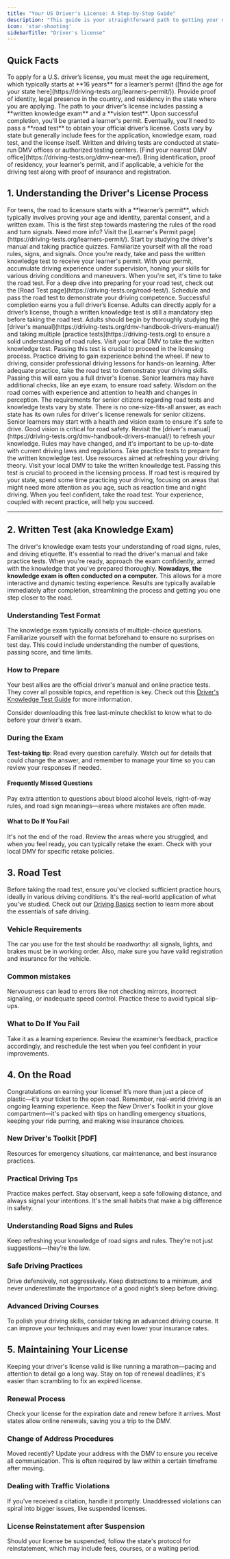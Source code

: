 ```yaml
---
title: "Your US Driver's License: A Step-by-Step Guide"
description: "This guide is your straightforward path to getting your driver's license. From the first steps of learning about your eligibility to mastering the details for the road test, we've got you covered. We'll help you understand what you need, what to expect, and how to prepare for each stage. Let's get you on the road."
icon: 'star-shooting'
sidebarTitle: "Driver's license"
---
```


## Quick Facts

<AccordionGroup>
  <Accordion title="Eligibility">
    To apply for a U.S. driver’s license, you must meet the age requirement, which typically starts at **16 years** for a learner’s permit ([find the age for your state here](https://driving-tests.org/learners-permit/)). Provide proof of identity, legal presence in the country, and residency in the state where you are applying.
  </Accordion>

  <Accordion title="Application Process">
    The path to your driver’s license includes passing a **written knowledge exam** and a **vision test**. Upon successful completion, you'll be granted a learner's permit. Eventually, you'll need to pass a **road test** to obtain your official driver’s license.
  </Accordion>

  <Accordion title="Fees">
    Costs vary by state but generally include fees for the application, knowledge exam, road test, and the license itself.
  </Accordion>

  <Accordion title="Testing Locations">
    Written and driving tests are conducted at state-run DMV offices or authorized testing centers. [Find your nearest DMV office](https://driving-tests.org/dmv-near-me/).
  </Accordion>

  <Accordion title="Documents to Bring on Test Day">
    Bring identification, proof of residency, your learner's permit, and if applicable, a vehicle for the driving test along with proof of insurance and registration.
  </Accordion>
</AccordionGroup>

## 1. Understanding the Driver's License Process
<Tabs>
  <Tab title="Teenagers">
    For teens, the road to licensure starts with a **learner’s permit**, which typically involves proving your age and identity, parental consent, and a written exam. This is the first step towards mastering the rules of the road and turn signals. Need more info? Visit the [Learner's Permit page](https://driving-tests.org/learners-permit/).
<Steps>
  <Step title="Prepare for Written Test">
    Start by studying the driver's manual and taking practice quizzes. Familiarize yourself with all the road rules, signs, and signals.
  </Step>
  <Step title="Pass Written Test and Receive Learner's Permit">
    Once you're ready, take and pass the written knowledge test to receive your learner's permit.
  </Step>
  <Step title="Prepare for Road Test">
    With your permit, accumulate driving experience under supervision, honing your skills for various driving conditions and maneuvers. When you're set, it's time to take the road test. For a deep dive into preparing for your road test, check out the [Road Test page](https://driving-tests.org/road-test/).
  </Step>
  <Step title="Pass Road Test and Receive Driver's License">
    Schedule and pass the road test to demonstrate your driving competence. Successful completion earns you a full driver’s license.
  </Step>
</Steps>

  </Tab>
  <Tab title="Adults">
    Adults can directly apply for a driver’s license, though a written knowledge test is still a mandatory step before taking the road test.
    <Steps>
  <Step title="Study for Written Test">
    Adults should begin by thoroughly studying the [driver's manual](https://driving-tests.org/dmv-handbook-drivers-manual/) and taking multiple [practice tests](https://driving-tests.org) to ensure a solid understanding of road rules.
  </Step>
  <Step title="Pass Written Test">
    Visit your local DMV to take the written knowledge test. Passing this test is crucial to proceed in the licensing process.
  </Step>
  <Step title="Prepare for Road Test">
    Practice driving to gain experience behind the wheel. If new to driving, consider professional driving lessons for hands-on learning.
  </Step>
  <Step title="Pass Road Test and Receive Driver's License">
    After adequate practice, take the road test to demonstrate your driving skills. Passing this will earn you a full driver's license.
  </Step>
</Steps>

  </Tab>
  <Tab title="Senior Learners">
    Senior learners may have additional checks, like an eye exam, to ensure road safety. Wisdom on the road comes with experience and attention to health and changes in perception.
    <Tip>The requirements for senior citizens regarding road tests and knowledge tests vary by state. There is no one-size-fits-all answer, as each state has its own rules for driver's license renewals for senior citizens.</Tip>
    <Steps>
  <Step title="Health and Vision Check">
    Senior learners may start with a health and vision exam to ensure it's safe to drive. Good vision is critical for road safety.
  </Step>
  <Step title="Prepare for Written Test">
    Revisit the [driver's manual](https://driving-tests.org/dmv-handbook-drivers-manual/) to refresh your knowledge. Rules may have changed, and it's important to be up-to-date with current driving laws and regulations. Take practice tests to prepare for the written knowledge test. Use resources aimed at refreshing your driving theory.
  </Step>

  <Step title="Pass Written Test">
    Visit your local DMV to take the written knowledge test. Passing this test is crucial to proceed in the licensing process.
  </Step>

  <Step title="Prepare for Road Test (if Required)">
    If road test is required by your state, spend some time practicing your driving, focusing on areas that might need more attention as you age, such as reaction time and night driving.
  </Step>
  <Step title="Pass Road Test (if Required)">
    When you feel confident, take the road test. Your experience, coupled with recent practice, will help you succeed.
  </Step>
</Steps>
  </Tab>
</Tabs>

---

## 2. Written Test (aka Knowledge Exam)
The driver's knowledge exam tests your understanding of road signs, rules, and driving etiquette. It's essential to read the driver's manual and take practice tests. When you're ready, approach the exam confidently, armed with the knowledge that you've prepared thoroughly.
<Tip>**Nowadays, the knowledge exam is often conducted on a computer.** This allows for a more interactive and dynamic testing experience. Results are typically available immediately after completion, streamlining the process and getting you one step closer to the road.</Tip>
### Understanding Test Format
The knowledge exam typically consists of multiple-choice questions. Familiarize yourself with the format beforehand to ensure no surprises on test day. This could include understanding the number of questions, passing score, and time limits.
### How to Prepare
Your best allies are the official driver's manual and online practice tests. They cover all possible topics, and repetition is key. Check out this [Driver's Knowledge Test Guide](/start-driving/knowledge-test) for more information.

<Card title="10 Things You Should Do Before Your Driver's Knowledge Exam [Free Download]" icon="link" href="https://driving-tests.org/resources/ten-things-you-should-do-before-your-driving-knowledge-exam.pdf">
  Consider downloading this free last-minute checklist to know what to do before your driver's exam. 
</Card>

### During the Exam
<Tip>**Test-taking tip**: Read every question carefully. Watch out for details that could change the answer, and remember to manage your time so you can review your responses if needed.</Tip>

#### Frequently Missed Questions
<Warning>Pay extra attention to questions about blood alcohol levels, right-of-way rules, and road sign meanings—areas where mistakes are often made.</Warning>

#### What to Do If You Fail
It's not the end of the road. Review the areas where you struggled, and when you feel ready, you can typically retake the exam. Check with your local DMV for specific retake policies.

## 3. Road Test
Before taking the road test, ensure you've clocked sufficient practice hours, ideally in various driving conditions. It's the real-world application of what you've studied. Check out our [Driving Basics](/start-driving/overview) section to learn more about the essentials of safe driving. 

### Vehicle Requirements
The car you use for the test should be roadworthy: all signals, lights, and brakes must be in working order. Also, make sure you have valid registration and insurance for the vehicle.

### Common mistakes
Nervousness can lead to errors like not checking mirrors, incorrect signaling, or inadequate speed control. Practice these to avoid typical slip-ups.

### What to Do If You Fail
Take it as a learning experience. Review the examiner’s feedback, practice accordingly, and reschedule the test when you feel confident in your improvements.

## 4. On the Road
Congratulations on earning your license! It’s more than just a piece of plastic—it’s your ticket to the open road. Remember, real-world driving is an ongoing learning experience. Keep the New Driver's Toolkit in your glove compartment—it's packed with tips on handling emergency situations, keeping your ride purring, and making wise insurance choices.

### New Driver's Toolkit [PDF]
Resources for emergency situations, car maintenance, and best insurance practices.

### Practical Driving Tps
Practice makes perfect. Stay observant, keep a safe following distance, and always signal your intentions. It's the small habits that make a big difference in safety.

### Understanding Road Signs and Rules
Keep refreshing your knowledge of road signs and rules. They’re not just suggestions—they’re the law.

### Safe Driving Practices
Drive defensively, not aggressively. Keep distractions to a minimum, and never underestimate the importance of a good night’s sleep before driving.

### Advanced Driving Courses
To polish your driving skills, consider taking an advanced driving course. It can improve your techniques and may even lower your insurance rates.

## 5. Maintaining Your License
Keeping your driver's license valid is like running a marathon—pacing and attention to detail go a long way. Stay on top of renewal deadlines; it's easier than scrambling to fix an expired license.

### Renewal Process
Check your license for the expiration date and renew before it arrives. Most states allow online renewals, saving you a trip to the DMV.

### Change of Address Procedures
Moved recently? Update your address with the DMV to ensure you receive all communication. This is often required by law within a certain timeframe after moving.

### Dealing with Traffic Violations
If you've received a citation, handle it promptly. Unaddressed violations can spiral into bigger issues, like suspended licenses.

### License Reinstatement after Suspension
Should your license be suspended, follow the state's protocol for reinstatement, which may include fees, courses, or a waiting period.